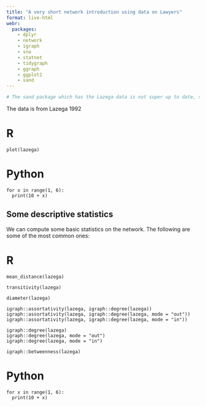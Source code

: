 ```yaml
---
title: "A very short network introduction using data on Lawyers"
format: live-html
webr: 
  packages:
    - dplyr
    - network
    - igraph
    - sna
    - statnet
    - tidygraph
    - ggraph
    - ggplot2
    - sand
---
```


```r
# The sand package which has the Lazega data is not super up to date, so in the future, we might have to replace this with having the data directly in there, as for Python.
```

The data is from Lazega 1992


::: {.panel-tabset group="language"}

# R

```webr
plot(lazega)

```


# Python

```pyodide
for x in range(1, 6):
  print(10 + x)
```


:::


## Some descriptive statistics

We can compute some basic statistics on the network. 
The following are some of the most common ones:

::: {.panel-tabset group="language"}

# R

```webr
mean_distance(lazega)

transitivity(lazega)

diameter(lazega)

igraph::assortativity(lazega, igraph::degree(lazega))
igraph::assortativity(lazega, igraph::degree(lazega, mode = "out"))
igraph::assortativity(lazega, igraph::degree(lazega, mode = "in"))

igraph::degree(lazega)
igraph::degree(lazega, mode = "out")
igraph::degree(lazega, mode = "in")

igraph::betweenness(lazega)
```


# Python

```pyodide
for x in range(1, 6):
  print(10 + x)
```


:::

